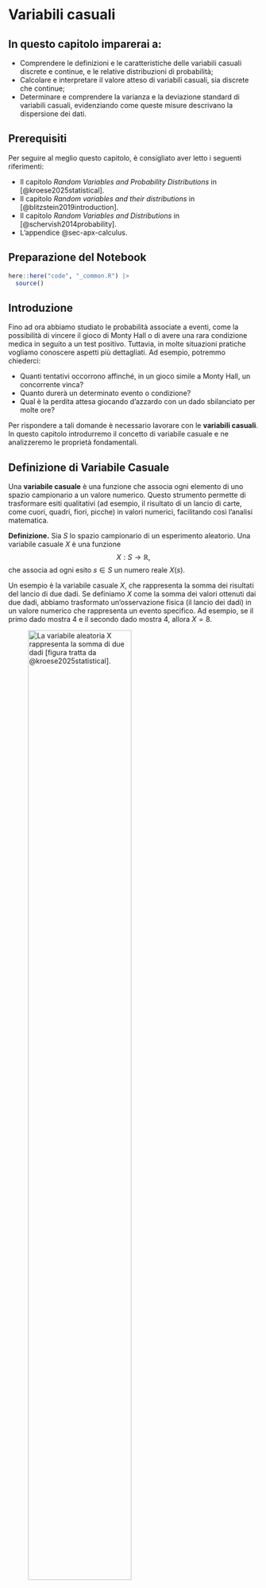 # Variabili casuali {#sec-prob-random-var}


::: callout-important
## In questo capitolo imparerai a:

- Comprendere le definizioni e le caratteristiche delle variabili casuali discrete e continue, e le relative distribuzioni di probabilità;
- Calcolare e interpretare il valore atteso di variabili casuali, sia discrete che continue;
- Determinare e comprendere la varianza e la deviazione standard di variabili casuali, evidenziando come queste misure descrivano la dispersione dei dati.
:::

::: callout-tip
## Prerequisiti

Per seguire al meglio questo capitolo, è consigliato aver letto i seguenti riferimenti:  

- Il capitolo *Random Variables and Probability Distributions* in [@kroese2025statistical].  
- Il capitolo *Random variables and their distributions* in [@blitzstein2019introduction].  
- Il capitolo *Random Variables and Distributions* in [@schervish2014probability].  
- L'appendice @sec-apx-calculus.
:::

::: callout-caution
## Preparazione del Notebook

```r
here::here("code", "_common.R") |> 
  source()
```
:::


## Introduzione

Fino ad ora abbiamo studiato le probabilità associate a eventi, come la possibilità di vincere il gioco di Monty Hall o di avere una rara condizione medica in seguito a un test positivo. Tuttavia, in molte situazioni pratiche vogliamo conoscere aspetti più dettagliati. Ad esempio, potremmo chiederci:

- Quanti tentativi occorrono affinché, in un gioco simile a Monty Hall, un concorrente vinca?
- Quanto durerà un determinato evento o condizione?
- Qual è la perdita attesa giocando d'azzardo con un dado sbilanciato per molte ore?

Per rispondere a tali domande è necessario lavorare con le **variabili casuali**. In questo capitolo introdurremo il concetto di variabile casuale e ne analizzeremo le proprietà fondamentali.

## Definizione di Variabile Casuale

Una **variabile casuale** è una funzione che associa ogni elemento di uno spazio campionario a un valore numerico. Questo strumento permette di trasformare esiti qualitativi (ad esempio, il risultato di un lancio di carte, come cuori, quadri, fiori, picche) in valori numerici, facilitando così l’analisi matematica.

**Definizione.**  Sia $S$ lo spazio campionario di un esperimento aleatorio. Una variabile casuale $X$ è una funzione  
$$
X: S \longrightarrow \mathbb{R},
$$
che associa ad ogni esito $s \in S$ un numero reale $X(s)$.

::: {#exm-}
Un esempio è la variabile casuale $X$, che rappresenta la somma dei risultati del lancio di due dadi. Se definiamo $X$ come la somma dei valori ottenuti dai due dadi, abbiamo trasformato un'osservazione fisica (il lancio dei dadi) in un valore numerico che rappresenta un evento specifico. Ad esempio, se il primo dado mostra 4 e il secondo dado mostra 4, allora $X = 8$.

![La variabile aleatoria $X$ rappresenta la somma di due dadi [figura tratta da @kroese2025statistical].](../../figures/random_variable_definition.png){ width=70% }
:::

::: {#exm-}
Lanciamo due dadi equilibrati e annotiamo la somma dei valori delle loro facce. Se lanciamo i dadi consecutivamente e osserviamo entrambi i risultati, lo spazio campionario è:  
$$
\Omega = \{(1, 1), \dots, (6, 6)\}.
$$  
La funzione $X$, definita come $X(i, j) = i + j$, è una **variabile aleatoria** che associa l'esito $(i, j)$ alla somma $i + j$, come illustrato nella figura dell'esempio precedente.  

Notiamo che cinque esiti nello spazio campionario sono mappati al valore 8. Una notazione naturale per indicare l'insieme di questi esiti è $\{X = 8\}$. Poiché tutti gli esiti in $\Omega$ sono equiprobabili, la probabilità di ottenere una somma pari a 8 è:  
$$
P(\{X = 8\}) = \frac{5}{36}.
$$
:::

## Tipologie di Variabili Casuali

Le variabili casuali si dividono in due categorie principali:

### Variabili Casuali Discrete

Una **variabile casuale discreta** assume un insieme finito o numerabile di valori. Gli esempi includono il numero di teste ottenute in lanci di moneta o la somma dei risultati di due dadi. Per queste variabili, la **funzione di massa di probabilità (PMF)** assegna a ciascun valore $x$ la probabilità $P(X = x)$.

::: {#exm-}
Nel lancio di due dadi, la variabile $X$ (somma dei punti) può assumere valori interi da 2 a 12. La distribuzione di $X$ si ottiene contando i casi favorevoli per ciascun valore e dividendo per il numero totale di esiti (36).
:::

### Variabili Casuali Continue

Una **variabile casuale continua** può assumere infiniti valori in un intervallo (ad esempio, l’altezza di una persona). In questo caso non si assegna una probabilità a un singolo valore (che risulterebbe essere zero), ma si definisce una **funzione di densità di probabilità (PDF)**, tale che l’integrale della funzione su un intervallo fornisce la probabilità che la variabile cada in quell’intervallo.

::: {#exm-}
Considera una variabile $X$ che rappresenta l’altezza in centimetri. Invece di $P(X = 170)$, calcoliamo probabilità come $P(170 \leq X \leq 180)$ mediante l’integrale della PDF in quell’intervallo.
:::

## Notazione Convenzionale

Nella letteratura di probabilità si adotta una convenzione per distinguere la variabile casuale dal suo valore specifico:

- Si utilizza la lettera maiuscola (es. $X$) per indicare la variabile casuale.
- La lettera minuscola (es. $x$) rappresenta un particolare valore che $X$ può assumere.

Questa distinzione aiuta a chiarire quando si parla del concetto generale rispetto a un’osservazione specifica.

## Variabili Casuali Multiple

Spesso si studiano esperimenti in cui più variabili casuali interagiscono. Ad esempio, nel lancio di una moneta per tre volte possiamo definire tre variabili casuali indipendenti $X_1$, $X_2$ e $X_3$, dove:

$$
P(X_n = 1) = 0.5 \quad (\text{testa}), \qquad P(X_n = 0) = 0.5 \quad (\text{croce}), \quad n = 1, 2, 3.
$$

Si può poi definire una nuova variabile casuale, ad esempio:
$$
Z = X_1 + X_2 + X_3,
$$
che rappresenta il numero totale di teste ottenute. In questo caso, $Z$ è una variabile discreta che può assumere i valori 0, 1, 2 o 3.

## Distribuzione di Probabilità

La **distribuzione di probabilità** di una variabile casuale descrive come le probabilità sono assegnate ai possibili valori (o intervalli di valori) della variabile.

### Funzione di Massa di Probabilità (PMF) per Variabili Discrete

Per una variabile discreta $X$, la distribuzione è definita attraverso la PMF, $f(x)$, dove:
$$
f(x) = P(X = x).
$$

Una volta nota la PMF, è possibile calcolare la probabilità di qualsiasi evento correlato a $X$. Ad esempio, per un insieme $B$ di valori:
$$
P(X \in B) = \sum_{x \in B} f(x).
$$

::: {#exm-}
Consideriamo di nuovo il lancio di due dadi con $X$ definita come la somma dei loro valori. La tabella seguente riassume i casi favorevoli, il numero di occorrenze e la probabilità associata a ciascun valore:

| $X$ | Casi Favoriti                              | Numero di Casi | $P(X = x)$     |
|:-------:|--------------------------------------------|:--------------:|--------------------|
| 2       | $(1,1)$                                | 1              | $\frac{1}{36}$ |
| 3       | $(1,2), (2,1)$                         | 2              | $\frac{2}{36} = \frac{1}{18}$ |
| 4       | $(1,3), (2,2), (3,1)$                  | 3              | $\frac{3}{36} = \frac{1}{12}$ |
| 5       | $(1,4), (2,3), (3,2), (4,1)$           | 4              | $\frac{4}{36} = \frac{1}{9}$  |
| 6       | $(1,5), (2,4), (3,3), (4,2), (5,1)$    | 5              | $\frac{5}{36}$ |
| 7       | $(1,6), (2,5), (3,4), (4,3), (5,2), (6,1)$ | 6          | $\frac{6}{36} = \frac{1}{6}$  |
| 8       | $(2,6), (3,5), (4,4), (5,3), (6,2)$    | 5              | $\frac{5}{36}$ |
| 9       | $(3,6), (4,5), (5,4), (6,3)$           | 4              | $\frac{4}{36} = \frac{1}{9}$  |
| 10      | $(4,6), (5,5), (6,4)$                  | 3              | $\frac{3}{36} = \frac{1}{12}$ |
| 11      | $(5,6), (6,5)$                         | 2              | $\frac{2}{36} = \frac{1}{18}$ |
| 12      | $(6,6)$                                | 1              | $\frac{1}{36}$ |

Questa tabella descrive in maniera completa la distribuzione di $X$: ad esempio, la probabilità di ottenere una somma pari a 7 è $\frac{1}{6}$ perché esistono 6 combinazioni favorevoli su 36 possibili.
:::

### Funzione di Distribuzione Cumulativa (CDF)

La **funzione di distribuzione cumulativa (CDF)** di una variabile casuale $X$ è definita da:
$$
F(x) = P(X \leq x).
$$
Questa funzione fornisce la probabilità che $X$ assuma un valore minore o uguale a $x$. In altre parole, la CDF rappresenta la probabilità cumulata dalla parte inferiore dello spazio di probabilità fino al punto $x$.

#### Proprietà della CDF

1. **Monotonia non decrescente:**  
   Se $x_1 < x_2$, allora $F(x_1) \leq F(x_2)$. La funzione non diminuisce mai al crescere di $x$.

2. **Normalizzazione:**  
   $$
   \lim_{x \to -\infty} F(x) = 0 \quad \text{e} \quad \lim_{x \to +\infty} F(x) = 1.
   $$
   Questo significa che la probabilità cumulata parte da 0 e, all'infinito, raggiunge 1.

3. **Continuità a destra:**  
   Per ogni $x$, vale $F(x) = \lim_{h \downarrow 0} F(x+h)$.

Per una variabile discreta, la CDF si calcola sommando le probabilità dei valori minori o uguali a $x$:
$$
F(x) = \sum_{x_i \le x} P(X = x_i).
$$

::: {#exm-}
Utilizzando la variabile casuale $Z$ definita come la somma dei due dadi, possiamo costruire una tabella che riassuma sia la PMF che la CDF:

| $z$ | $P(Z = z)$        | $F(z)$                       |
|:-------:|:---------------------:|:--------------------------------:|
| 2       | $\frac{1}{36}$    | $\frac{1}{36}$               |
| 3       | $\frac{2}{36}$    | $\frac{1+2}{36} = \frac{3}{36}$|
| 4       | $\frac{3}{36}$    | $\frac{1+2+3}{36} = \frac{6}{36}$|
| 5       | $\frac{4}{36}$    | $\frac{10}{36}$              |
| 6       | $\frac{5}{36}$    | $\frac{15}{36}$              |
| 7       | $\frac{6}{36}$    | $\frac{21}{36}$              |
| 8       | $\frac{5}{36}$    | $\frac{26}{36}$              |
| 9       | $\frac{4}{36}$    | $\frac{30}{36}$              |
| 10      | $\frac{3}{36}$    | $\frac{33}{36}$              |
| 11      | $\frac{2}{36}$    | $\frac{35}{36}$              |
| 12      | $\frac{1}{36}$    | $\frac{36}{36} = 1$          |

Ad esempio, $F(7) = \frac{21}{36}$ significa che la probabilità di ottenere una somma minore o uguale a 7 è $\frac{21}{36}$.
:::

## Distribuzioni per Variabili Continue

Per le variabili casuali continue, non si usa la PMF ma la **funzione di densità di probabilità (PDF)**. Una variabile casuale $X$ si dice avere una distribuzione continua se esiste una funzione $f$ positiva, tale che:

1. L'integrale totale di $f$ risulta pari a 1:
   $$
   \int_{-\infty}^{+\infty} f(x) \, dx = 1.
   $$
2. La probabilità che $X$ cada in un intervallo $(a, b]$ è data da:
   $$
   P(a < X \leq b) = \int_a^b f(x) \, dx.
   $$

Anche se usiamo lo stesso simbolo $f$ per indicare la funzione di probabilità sia nel caso discreto che in quello continuo, il significato è adattato al contesto. Nel caso continuo la probabilità di un valore specifico è zero, mentre è l’integrale della PDF su un intervallo a fornire la probabilità.

## Simulazione della Distribuzione di Probabilità

Spesso, anche se è possibile calcolare analiticamente la distribuzione di probabilità (come nel caso dei due dadi), può essere utile ottenere una stima empirica attraverso la simulazione. Questo approccio prevede di ripetere l’esperimento molte volte e di analizzare le frequenze relative dei risultati ottenuti.

### Esempio di Simulazione in R

Vediamo come implementare in R una simulazione per il lancio di due dadi e ottenere la distribuzione empirica della somma dei loro valori.

1. **Definire una funzione per il lancio di un dado:**

   ```r
   # Funzione per simulare il lancio di un dado a sei facce
   roll_die <- function() {
     sample(1:6, size = 1)
   }
   ```

2. **Definire una funzione per simulare il lancio di due dadi:**

   ```r
   # Funzione per simulare il lancio di due dadi per n volte
   roll_two_dice <- function(n) {
     purrr::map_dbl(1:n, ~ roll_die() + roll_die())
   }
   ```

3. **Simulare 100,000 lanci e visualizzare i primi 20 risultati:**

   ```r
   # Numero di simulazioni
   nrolls <- 100000

   # Simula i risultati del lancio di due dadi
   res <- roll_two_dice(nrolls)

   # Visualizza i primi 20 risultati
   cat(res[1:20], "\n")
   ```

4. **Calcolare la distribuzione empirica:**

   Utilizzando il pacchetto `tidyverse`, creiamo un DataFrame e calcoliamo le frequenze relative per ciascun valore (da 2 a 12):

   ```r
   # Converti i risultati in un DataFrame (tibble)
   df <- tibble(y = res)

   # Calcola la distribuzione empirica delle probabilità
   empirical_probs <- df |> 
     count(y) |> # Calcola le frequenze assolute
     complete(y = 2:12, fill = list(n = 0)) |> # Assicura che siano presenti tutti i valori
     mutate(prob = n / nrolls)  # Calcola le probabilità relative

   # Visualizza la distribuzione empirica
   empirical_probs |> 
     dplyr::select(y, prob)
   ```

Il risultato finale è una tabella che mostra per ogni valore (da 2 a 12) la frequenza relativa stimata. Con un numero elevato di simulazioni, questa distribuzione empirica convergerà a quella teorica, confermando la validità del modello analitico.


## Conclusioni

Il concetto di variabile casuale ci consente di rappresentare numericamente i risultati di processi aleatori, trasformando osservazioni qualitative in dati quantitativi.  

- Le **variabili discrete** utilizzano la funzione di massa di probabilità (PMF) per assegnare una probabilità a ciascun valore possibile.
- Le **variabili continue** sono descritte attraverso la funzione di densità di probabilità (PDF), e le probabilità sono calcolate integrando su intervalli.

La **funzione di distribuzione cumulativa (CDF)** è un ulteriore strumento che consente di esprimere in forma cumulata la probabilità di ottenere valori minori o uguali a un certo punto.  
Infine, le simulazioni numeriche rappresentano un metodo pratico per verificare le distribuzioni teoriche, rendendo questi concetti più tangibili e applicabili anche in situazioni complesse.


## Informazioni sull'Ambiente di Sviluppo

```r
sessionInfo()
```

## Bibliografia {.unnumbered}


